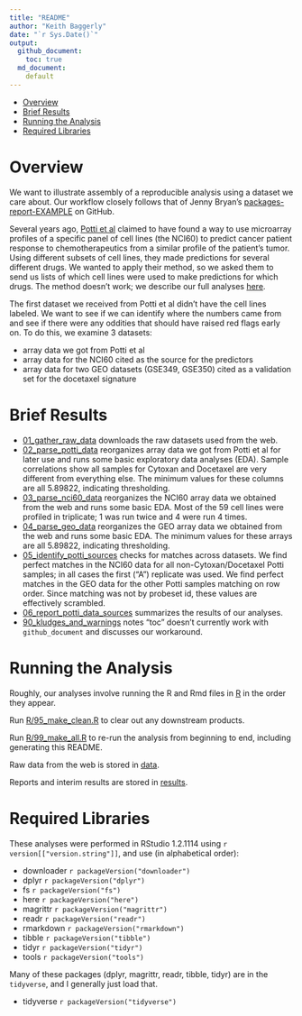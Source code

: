 ```yaml
---
title: "README"
author: "Keith Baggerly"
date: "`r Sys.Date()`"
output: 
  github_document:
    toc: true
  md_document: 
    default
---
```


-   [Overview](#overview)
-   [Brief Results](#brief-results)
-   [Running the Analysis](#running-the-analysis)
-   [Required Libraries](#required-libraries)

# Overview

We want to illustrate assembly of a reproducible analysis
using a dataset we care about. Our workflow closely
follows that of Jenny Bryan's 
[packages-report-EXAMPLE](https://github.com/jennybc/packages-report-EXAMPLE)
on GitHub.

Several years ago, [Potti et al](https://www.nature.com/articles/nm1491) 
claimed to have found a way to use microarray profiles of a specific 
panel of cell lines (the NCI60) to predict cancer patient response 
to chemotherapeutics from a similar profile of the patient's tumor. 
Using different subsets of cell lines, they made predictions for several 
different drugs. We wanted to apply their method, so we asked
them to send us lists of which cell lines were used to make
predictions for which drugs. The method doesn't work; we 
describe our full analyses 
[here](https://projecteuclid.org/euclid.aoas/1267453942).

The first dataset we received from Potti et al didn't have the
cell lines labeled. We want to see if we can identify where the 
numbers came from and see if there were any oddities that should
have raised red flags early on. To do this, we examine 3 datasets:

* array data we got from Potti et al
* array data for the NCI60 cited as the source for the predictors
* array data for two GEO datasets (GSE349, GSE350) cited as
  a validation set for the docetaxel signature

# Brief Results

* [01_gather_raw_data](results/01_gather_raw_data.md) downloads the 
  raw datasets used from the web.
* [02_parse_potti_data](results/02_parse_potti_data.md) reorganizes
  array data we got from Potti et al for later use and runs some
  basic exploratory data analyses (EDA). Sample correlations 
  show all samples for Cytoxan and Docetaxel are very different
  from everything else. The minimum values for these columns are
  all 5.89822, indicating thresholding.
* [03_parse_nci60_data](results/03_parse_nci60_data.md) reorganizes
  the NCI60 array data we obtained from the web and runs some 
  basic EDA. Most of the 59 cell lines were profiled in triplicate;
  1 was run twice and 4 were run 4 times. 
* [04_parse_geo_data](results/04_parse_geo_data.md) reorganizes
  the GEO array data we obtained from the web and runs some 
  basic EDA. The minimum values for these arrays are
  all 5.89822, indicating thresholding.
* [05_identify_potti_sources](results/05_identify_potti_sources.md) 
  checks for matches across datasets. We find perfect 
  matches in the NCI60 data for all non-Cytoxan/Docetaxel
  Potti samples; in all cases the first ("A") replicate was
  used. We find perfect matches in the GEO data for the other 
  Potti samples matching on row order. Since matching was not
  by probeset id, these values are effectively scrambled.
* [06_report_potti_data_sources](results/06_report_potti_data_sources.md) summarizes the results of our analyses.
* [90_kludges_and_warnings](results/90_kludges_and_warnings.md)
  notes "toc" doesn't currently work with `github_document` and
  discusses our workaround.

# Running the Analysis

Roughly, our analyses involve running the R and Rmd files
in [R](R) in the order they appear. 

Run [R/95_make_clean.R](R/95_make_clean.R) to clear out any
downstream products.

Run [R/99_make_all.R](R/99_make_all.R) to re-run the analysis 
from beginning to end, including generating this README.

Raw data from the web is stored in [data](data).

Reports and interim results are stored in [results](results).

# Required Libraries

These analyses were performed in RStudio 1.2.1114 using 
`r version[["version.string"]]`, 
and use (in alphabetical order):

* downloader `r packageVersion("downloader")`
* dplyr      `r packageVersion("dplyr")`
* fs         `r packageVersion("fs")`
* here       `r packageVersion("here")`
* magrittr   `r packageVersion("magrittr")`
* readr      `r packageVersion("readr")`
* rmarkdown  `r packageVersion("rmarkdown")`
* tibble     `r packageVersion("tibble")`
* tidyr      `r packageVersion("tidyr")`
* tools      `r packageVersion("tools")`

Many of these packages
(dplyr, magrittr, readr, tibble, tidyr)
are in the `tidyverse`, and I generally 
just load that. 

* tidyverse `r packageVersion("tidyverse")`

